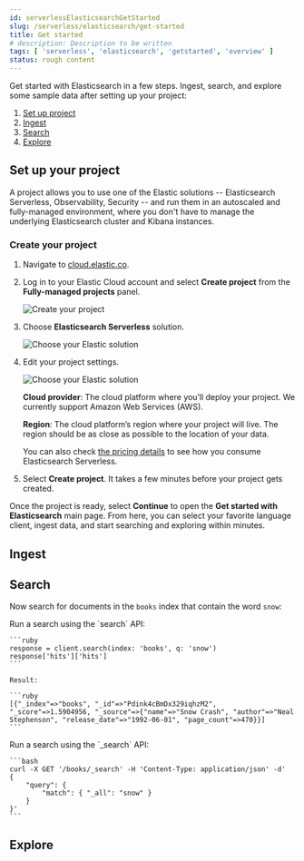 ```yaml
---
id: serverlessElasticsearchGetStarted
slug: /serverless/elasticsearch/get-started
title: Get started
# description: Description to be written
tags: [ 'serverless', 'elasticsearch', 'getstarted', 'overview' ]
status: rough content
---
```



<RoughContent />

Get started with Elasticsearch in a few steps.
Ingest, search, and explore some sample data after setting up your project:

1. [Set up project](#set-up-project)
2. [Ingest](#ingest)
3. [Search](#search)
4. [Explore](#explore)

## Set up your project

A project allows you to use one of the Elastic solutions -- Elasticsearch Serverless, Observability, Security -- and run them in an autoscaled and fully-managed environment, where you don't have to manage the underlying Elasticsearch cluster and Kibana instances.

### Create your project

1. Navigate to [cloud.elastic.co](https://cloud.elastic.co/).

1. Log in to your Elastic Cloud account and select **Create project** from the **Fully-managed projects** panel.

   ![Create your project](images/gs-create-project.png)

2. Choose **Elasticsearch Serverless** solution.

   ![Choose your Elastic solution](images/gs-choose-solution.png)

3. Edit your project settings.

   ![Choose your Elastic solution](images/gs-project-settings.png)

   **Cloud provider**: The cloud platform where you’ll deploy your project. We currently support Amazon Web Services (AWS).

   **Region**: The cloud platform’s region where your project will live. The region should be as close as possible to the location of your data.

   You can also check [the pricing details](https://cloud.elastic.co/pricing) to see how you consume Elasticsearch Serverless.

4. Select **Create project**. It takes a few minutes before your project gets created. 

Once the project is ready, select **Continue** to open the **Get started with Elasticsearch** main page. From here, you can select your favorite language client, ingest data, and start searching and exploring within minutes.

## Ingest

## Search

Now search for documents in the `books` index that contain the word `snow`:

<DocTabs>
  <DocTab name="Ruby">
    Run a search using the `search` API:

    ```ruby
    response = client.search(index: 'books', q: 'snow')
    response['hits']['hits']
    ```

    Result:
    
    ```ruby
    [{"_index"=>"books", "_id"=>"Pdink4cBmDx329iqhzM2", "_score"=>1.5904956, "_source"=>{"name"=>"Snow Crash", "author"=>"Neal Stephenson", "release_date"=>"1992-06-01", "page_count"=>470}}]
    ```
  </DocTab>
  <DocTab name="curl">
    Run a search using the `_search` API:

    ```bash
    curl -X GET '/books/_search' -H 'Content-Type: application/json' -d'
    {
        "query": {
            "match": { "_all": "snow" }
        }
    }'
    ```
  </DocTab>
</DocTabs>

## Explore